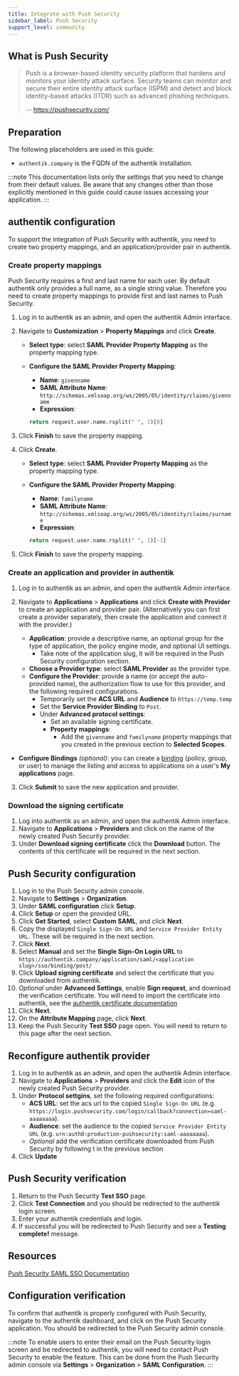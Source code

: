 ```yaml
---
title: Integrate with Push Security
sidebar_label: Push Security
support_level: community
---
```


## What is Push Security

> Push is a browser-based identity security platform that hardens and monitors your identity attack surface. Security teams can monitor and secure their entire identity attack surface (ISPM) and detect and block identity-based attacks (ITDR) such as advanced phishing techniques.
>
> -- https://pushsecurity.com/

## Preparation

The following placeholders are used in this guide:

- `authentik.company` is the FQDN of the authentik installation.

:::note
This documentation lists only the settings that you need to change from their default values. Be aware that any changes other than those explicitly mentioned in this guide could cause issues accessing your application.
:::

## authentik configuration

To support the integration of Push Security with authentik, you need to create two property mappings, and an application/provider pair in authentik.

### Create property mappings

Push Security requires a first and last name for each user. By default authentik only provides a full name, as a single string value. Therefore you need to create property mappings to provide first and last names to Push Security.

1. Log in to authentik as an admin, and open the authentik Admin interface.
2. Navigate to **Customization** > **Property Mappings** and click **Create**.

    - **Select type**: select **SAML Provider Property Mapping** as the property mapping type.
    - **Configure the SAML Provider Property Mapping**:

        - **Name**: `givenname`
        - **SAML Attribute Name**: `http://schemas.xmlsoap.org/ws/2005/05/identity/claims/givenname`
        - **Expression**:

        ```python
        return request.user.name.rsplit(" ", 1)[0]
        ```

3. Click **Finish** to save the property mapping.
4. Click **Create**.

    - **Select type**: select **SAML Provider Property Mapping** as the property mapping type.
    - **Configure the SAML Provider Property Mapping**:

        - **Name**: `familyname`
        - **SAML Attribute Name**: `http://schemas.xmlsoap.org/ws/2005/05/identity/claims/surname`
        - **Expression**:

        ```python
        return request.user.name.rsplit(" ", 1)[-1]
        ```

5. Click **Finish** to save the property mapping.

### Create an application and provider in authentik

1. Log in to authentik as an admin, and open the authentik Admin interface.
2. Navigate to **Applications** > **Applications** and click **Create with Provider** to create an application and provider pair. (Alternatively you can first create a provider separately, then create the application and connect it with the provider.)

    - **Application**: provide a descriptive name, an optional group for the type of application, the policy engine mode, and optional UI settings.
        - Take note of the application slug, it will be required in the Push Security configuration section.
    - **Choose a Provider type**: select **SAML Provider** as the provider type.
    - **Configure the Provider**: provide a name (or accept the auto-provided name), the authorization flow to use for this provider, and the following required configurations.
        - Temporarily set the **ACS URL** and **Audience** to `https://temp.temp`
        - Set the **Service Provider Binding** to `Post`.
        - Under **Advanced protocol settings**:
            - Set an available signing certificate.
            - **Property mappings**:
                - Add the `givenname` and `familyname` property mappings that you created in the previous section to **Selected Scopes**.

- **Configure Bindings** _(optional)_: you can create a [binding](/docs/add-secure-apps/flows-stages/bindings/) (policy, group, or user) to manage the listing and access to applications on a user's **My applications** page.

3. Click **Submit** to save the new application and provider.

### Download the signing certificate

1. Log into authentik as an admin, and open the authentik Admin interface.
2. Navigate to **Applications** > **Providers** and click on the name of the newly created Push Security provider.
3. Under **Download signing certificate** click the **Download** button. The contents of this certificate will be required in the next section.

## Push Security configuration

1. Log in to the Push Security admin console.
2. Navigate to **Settings** > **Organization**.
3. Under **SAML configuration** click **Setup**.
4. Click **Setup** or open the provided URL.
5. Click **Get Started**, select **Custom SAML**, and click **Next**.
6. Copy the displayed `Single Sign-On URL` and `Service Provider Entity URL`. These will be required in the next section.
7. Click **Next**.
8. Select **Manual** and set the **Single Sign-On Login URL** to `https://authentik.company/application/saml/<application slug>/sso/binding/post/`
9. Click **Upload signing certificate** and select the certificate that you downloaded from authentik.
10. _Optional_ under **Advanced Settings**, enable **Sign request**, and download the verification certificate. You will need to import the certificate into authentik, see the [authentik certificate documentation](../../../docs/sys-mgmt/certificates.md#external-certificates)
11. Click **Next**.
12. On the **Attribute Mapping** page, click **Next**.
13. Keep the Push Security **Test SSO** page open. You will need to return to this page after the next section.

## Reconfigure authentik provider

1. Log in to authentik as an admin, and open the authentik Admin interface.
2. Navigate to **Applications** > **Providers** and click the **Edit** icon of the newly created Push Security provider.
3. Under **Protocol settgins**, set the following required configurations:
    - **ACS URL**: set the acs url to the copied `Single Sign-On URL` (e.g. `https://login.pushsecurity.com/login/callback?connection=saml-aaaaaaaa`).
    - **Audience**: set the audience to the copied `Service Provider Entity URL` (e.g. `urn:auth0:production-pushsecurity:saml-aaaaaaaa`).
    - _Optional_ add the verification certificate downloaded from Push Security by following t in the previous section
4. Click **Update**

## Push Security verification

1. Return to the Push Security **Test SSO** page.
2. Click **Test Connection** and you should be redirected to the authentik login screen.
3. Enter your authentik credentials and login.
4. If successful you will be redirected to Push Security and see a **Testing complete!** message.

## Resources

[Push Security SAML SSO Documentation](https://pushsecurity.com/help/10123#start)

## Configuration verification

To confirm that authentik is properly configured with Push Security, navigate to the authentik dashboard, and click on the Push Security application. You should be redirected to the Push Security admin console.

:::note
To enable users to enter their email on the Push Security login screen and be redirected to authentik, you will need to contact Push Security to enable the feature. This can be done from the Push Security admin console via **Settings** > **Organization** > **SAML Configuration**.
:::
